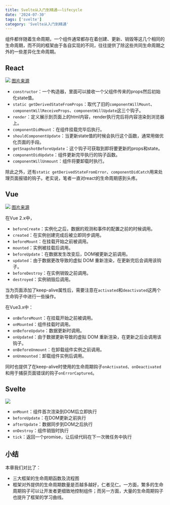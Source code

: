 ```yaml
---
title: Svelte从入门到精通——lifecycle
date: '2024-07-30'
tags: ['svelte']
category: 'Svelte从入门到精通'
---
```


组件都伴随着生命周期，一个组件通常都存在着创建、更新、销毁等这几个相同的生命周期，而不同的框架由于各自实现的不同，往往提供了除这些共同生命周期之外的一些差异化生命周期。

## React

![](/images/svelte/25-1.png) 
[图片来源](https://projects.wojtekmaj.pl/react-lifecycle-methods-diagram/)

- `constructor`：一个构造器，里面可以接收一个父组件传来的props然后初始化state值。
- `static getDerivedStateFromProps`：取代了旧的`componentWillMount`、`componentWillReceiveProps`、`componentWillUpdate`这三个钩子。
- `render`：定义展示到页面上的html内容，render执行完后将内容渲染到浏览器上。
- `componentDidMount`：在组件挂载完毕后执行。
- `shouldComponentUpdate`：当更新state值的时候会执行这个函数，通常用做优化页面的手段。
- `getSnapshotBeforeUpdate`：这个钩子可获取到即将要更新的props和state。
- `componentDidUpdate`：组件更新完毕执行的钩子函数。
- `componentWillUnmount`：组件将要卸载时执行。

除此之外，还有`static getDerivedStateFromError`、`componentDidCatch`用来处理页面报错的钩子。老实说，笔者一直对react的生命周期感到头疼。

## Vue

![](/images/svelte/25-2.png)
[图片来源](https://vuejs.org/guide/essentials/lifecycle)

在Vue 2.x中，
- `beforeCreate`：实例化之后，数据的观测和事件的配置之前的时候调用。
- `created`：在实例创建完成后被立即同步调用。
- `beforeMount`：在挂载开始之前被调用。
- `mounted`：实例被挂载后调用。
- `beforeUpdate`：在数据发生改变后，DOM被更新之前调用。
- `updated`：由于数据更改导致的虚拟 DOM 重新渲染，在更新完后会调用该钩子。
- `beforeDestroy`：在实例销毁之前调用。
- `destroyed`：实例销毁后调用。

当为页面添加了keep-alive属性后，需要注意在`activated`和`deactivated`这两个生命钩子中进行一些操作。

在Vue3.x中：
- `onBeforeMount`：在挂载开始之前被调用。
- `onMounted`：组件挂载时调用。
- `onBeforeUpdate`：数据更新时调用。
- `onUpdated`：由于数据更新导致的虚拟 DOM 重新渲染，在更新之后会调用该钩子。
- `onBeforeUnmount`：在卸载组件实例之前调用。
- `onUnmounted`：卸载组件实例后调用。

同时也提供了在keep-alive时使用的生命周期钩子`onActivated`、`onDeactivated`和用于捕获页面错误的钩子`onErrorCaptured`。

## Svelte

![](/images/svelte/25-3.png)

- `onMount`：组件首次渲染到DOM后立即执行
- `beforeUpdate`：在DOM更新之前执行
- `afterUpdate`：数据同步到DOM之后执行
- `onDestroy`：组件销毁时执行
- `tick`：返回一个promise，让后续代码在下一次微任务中执行

## 小结

本章我们对比了：
- 三大框架的生命周期函数及流程图
- 框架对外提供的生命周期数量是否越多越好，仁者见仁。一方面，繁多的生命周期钩子可以让开发者更细致地控制组件；而另一方面，大量的生命周期钩子也提升了框架的学习曲线。